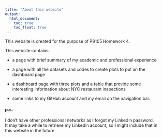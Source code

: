 ```yaml
---
title: "About this website"
output: 
  html_document:
    toc: true
    toc_float: true
---
```


This website is created for the purpose of P8105 Homework 4.

This website contains:

* a page with brief summary of my academic and professional experience 

* a page with all the datasets and codes to create plots to put on the dashboard page

* a dashboard page with three plots and a table that provide some interesting information about NYC restaurant inspections

* some links to my GitHub account and my email on the navigation bar.


#### p.s.
I don't have other professional networks as I forgot my LinkedIn password. It may take a while to retrieve my LinkedIn account, so I might include that in this website in the future. 


